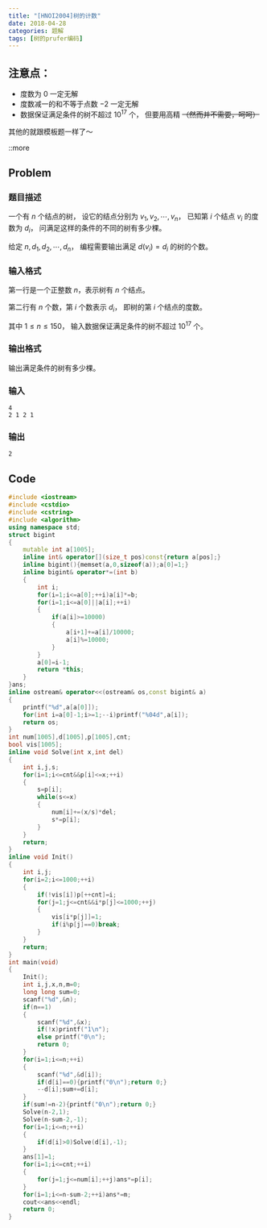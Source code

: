 ```yaml
---
title: "[HNOI2004]树的计数"
date: 2018-04-28
categories: 题解
tags: [树的prufer编码]
---
```


## 注意点：

* 度数为 $0$ 一定无解
* 度数减一的和不等于点数 $- 2$ 一定无解
* 数据保证满足条件的树不超过 $10^{17}$ 个，
  但要用高精 ~~（然而并不需要，呵呵）~~

其他的就跟模板题一样了～

::more

## Problem

### 题目描述

一个有 $n$ 个结点的树，
设它的结点分别为 $v_1, v_2, \cdots, v_n$，
已知第 $i$ 个结点 $v_i$ 的度数为 $d_i$，
问满足这样的条件的不同的树有多少棵。

给定 $n, d_1, d_2, \cdots, d_n$，
编程需要输出满足 $d(v_i) = d_i$ 的树的个数。

### 输入格式

第一行是一个正整数 $n$，表示树有 $n$ 个结点。

第二行有 $n$ 个数，第 $i$ 个数表示 $d_i$，
即树的第 $i$ 个结点的度数。

其中 $1 \le n \le 150$，
输入数据保证满足条件的树不超过 $10^{17}$ 个。

### 输出格式

输出满足条件的树有多少棵。

### 输入

```plain
4
2 1 2 1
```

### 输出

```plain
2
```

## Code
```cpp
#include <iostream>
#include <cstdio>
#include <cstring>
#include <algorithm>
using namespace std;
struct bigint
{
    mutable int a[1005];
    inline int& operator[](size_t pos)const{return a[pos];}
    inline bigint(){memset(a,0,sizeof(a));a[0]=1;}
    inline bigint& operator*=(int b)
    {
        int i;
        for(i=1;i<=a[0];++i)a[i]*=b;
        for(i=1;i<=a[0]||a[i];++i)
        {
            if(a[i]>=10000)
            {
                a[i+1]+=a[i]/10000;
                a[i]%=10000;
            }
        }
        a[0]=i-1;
        return *this;
    }
}ans;
inline ostream& operator<<(ostream& os,const bigint& a)
{
    printf("%d",a[a[0]]);
    for(int i=a[0]-1;i>=1;--i)printf("%04d",a[i]);
    return os;
}
int num[1005],d[1005],p[1005],cnt;
bool vis[1005];
inline void Solve(int x,int del)
{
    int i,j,s;
    for(i=1;i<=cnt&&p[i]<=x;++i)
    {
        s=p[i];
        while(s<=x)
        {
            num[i]+=(x/s)*del;
            s*=p[i];
        }
    }
    return;
}
inline void Init()
{
    int i,j;
    for(i=2;i<=1000;++i)
    {
        if(!vis[i])p[++cnt]=i;
        for(j=1;j<=cnt&&i*p[j]<=1000;++j)
        {
            vis[i*p[j]]=1;
            if(i%p[j]==0)break;
        }
    }
    return;
}
int main(void)
{
    Init();
    int i,j,x,n,m=0;
    long long sum=0;
    scanf("%d",&n);
    if(n==1)
    {
        scanf("%d",&x);
        if(!x)printf("1\n");
        else printf("0\n");
        return 0;
    }
    for(i=1;i<=n;++i)
    {
        scanf("%d",&d[i]);
        if(d[i]==0){printf("0\n");return 0;}
        --d[i];sum+=d[i];
    }
    if(sum!=n-2){printf("0\n");return 0;}
    Solve(n-2,1);
    Solve(n-sum-2,-1);
    for(i=1;i<=n;++i)
    {
        if(d[i]>0)Solve(d[i],-1);
    }
    ans[1]=1;
    for(i=1;i<=cnt;++i)
    {
        for(j=1;j<=num[i];++j)ans*=p[i];
    }
    for(i=1;i<=n-sum-2;++i)ans*=m;
    cout<<ans<<endl;
    return 0;
}
```
